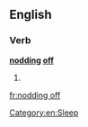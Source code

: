 ==English==

===Verb===
'''[[nodding]] [[off]]'''

# {{present participle of|nod off}}

[[Category:en:Sleep]]

[[fr:nodding off]]